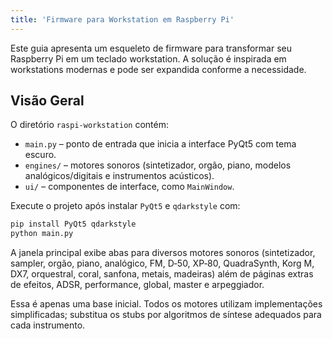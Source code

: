 ```yaml
---
title: 'Firmware para Workstation em Raspberry Pi'
---
```


Este guia apresenta um esqueleto de firmware para transformar seu Raspberry Pi em um teclado workstation. A solução é inspirada em workstations modernas e pode ser expandida conforme a necessidade.

## Visão Geral

O diretório `raspi-workstation` contém:

- `main.py` – ponto de entrada que inicia a interface PyQt5 com tema escuro.
- `engines/` – motores sonoros (sintetizador, orgão, piano, modelos
  analógicos/digitais e instrumentos acústicos).
- `ui/` – componentes de interface, como `MainWindow`.

Execute o projeto após instalar `PyQt5` e `qdarkstyle` com:

```bash
pip install PyQt5 qdarkstyle
python main.py
```

A janela principal exibe abas para diversos motores sonoros (sintetizador,
sampler, orgão, piano, analógico, FM, D‑50, XP‑80, QuadraSynth, Korg M, DX7,
orquestral, coral, sanfona, metais, madeiras) além de páginas extras de
efeitos, ADSR, performance, global, master e arpeggiador.

Essa é apenas uma base inicial. Todos os motores utilizam implementações
simplificadas; substitua os stubs por algoritmos de síntese adequados para cada
instrumento.
